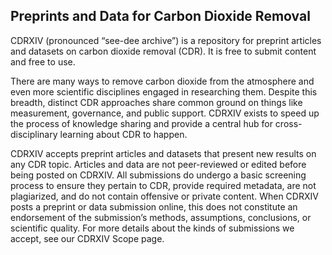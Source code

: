 
## Preprints and Data for Carbon Dioxide Removal

CDRXIV (pronounced “see-dee archive”) is a repository for preprint articles and datasets on carbon dioxide removal (CDR). It is free to submit content and free to use.

There are many ways to remove carbon dioxide from the atmosphere and even more scientific disciplines engaged in researching them. Despite this breadth, distinct CDR approaches share common ground on things like measurement, governance, and public support. CDRXIV exists to speed up the process of knowledge sharing and provide a central hub for cross-disciplinary learning about CDR to happen.

CDRXIV accepts preprint articles and datasets that present new results on any CDR topic. Articles and data are not peer-reviewed or edited before being posted on CDRXIV. All submissions do undergo a basic screening process to ensure they pertain to CDR, provide required metadata, are not plagiarized, and do not contain offensive or private content. When CDRXIV posts a preprint or data submission online, this does not constitute an endorsement of the submission’s methods, assumptions, conclusions, or scientific quality. For more details about the kinds of submissions we accept, see our <Link href='/about/resources/scope'>CDRXIV Scope</Link> page.
